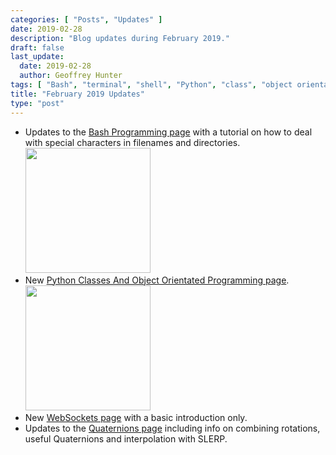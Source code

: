 ```yaml
---
categories: [ "Posts", "Updates" ]
date: 2019-02-28
description: "Blog updates during February 2019."
draft: false
last_update:
  date: 2019-02-28
  author: Geoffrey Hunter
tags: [ "Bash", "terminal", "shell", "Python", "class", "object orientated", "OO", "Quaternion", "SLERP", "WebSocket" ]
title: "February 2019 Updates"
type: "post"
---
```


<ul>
    <li>
        Updates to the <a href="/programming/languages/bash#dealing-with-special-characters">Bash Programming page</a> with a tutorial on how to deal with special characters in filenames and directories.
        <Image src={require('./terminal-icon.png').default} width="200px"></Image>
    </li>
    <li>
        New <a href="/programming/languages/python/python-classes-and-object-orientated-programming">Python Classes And Object Orientated Programming page</a>.
        <Image src={require('./python-icon.png').default} width="200px"></Image>
    </li>
    <li>New <a href="/programming/website-design/websockets">WebSockets page</a> with a basic introduction only.</li>
    <li>Updates to the <a href="/mathematics/geometry/quaternions/">Quaternions page</a> including info on combining rotations, useful Quaternions and interpolation with SLERP.</li>
</ul>